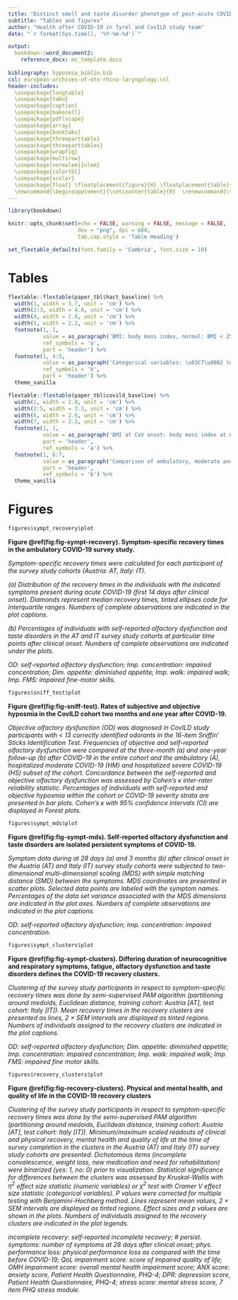 ---
title: "Distinct smell and taste disorder phenotype of post-acute COVID-19 sequelae"
subtitle: "Tables and figures"
author: "Health after COVID-19 in Tyrol and CovILD study team"
date: "`r format(Sys.time(), '%Y-%m-%d')`"

output: 
  bookdown::word_document2:   
    reference_docx: ms_template.docx
    
bibliography: hyposmia_biblio.bib
csl: european-archives-of-oto-rhino-laryngology.csl
header-includes:
  \usepackage{longtable}
  \usepackage{tabu}
  \usepackage{caption}
  \usepackage{makecell}
  \usepackage{pdflscape}
  \usepackage{array}
  \usepackage{booktabs}
  \usepackage{threeparttable}
  \usepackage{threeparttablex}
  \usepackage{wrapfig}
  \usepackage{multirow}
  \usepackage[normalem]{ulem}
  \usepackage{colortbl}
  \usepackage{xcolor}
  \usepackage{float} \floatplacement{figure}{H} \floatplacement{table}{H}
  \newcommand{\beginsupplement}{\setcounter{table}{0}  \renewcommand{\thetable}{S\arabic{table}}       \setcounter{figure}{0} \renewcommand{\thefigure}{S\arabic{figure}}}
---

```{r, setup, include = FALSE}

library(bookdown)

knitr::opts_chunk$set(echo = FALSE, warning = FALSE, message = FALSE, 
                      dev = "png", dpi = 600, 
                      tab.cap.style = 'Table Heading')

set_flextable_defaults(font.family = 'Cambria', font.size = 10)


```

\newpage

# Tables

```{r tab-hact, tab.cap = 'Baseline characteristic of the Austria (AT) and Italy (IT) survey study cohorts. Numeric variables are presented as medians with interquartile ranges (IQR) and ranges. Categorical variables are presented as percentages and counts within the complete observation set.'}

flextable::flextable(paper_tbl$hact_baseline) %>% 
  width(1, width = 3.7, unit = 'cm') %>% 
  width(2:3, width = 4.8, unit = 'cm') %>% 
  width(4, width = 2.6, unit = 'cm') %>% 
  width(5, width = 2.2, unit = 'cm') %>% 
  footnote(1, 1, 
           value = as_paragraph('BMI: body mass index, normal: BMI < 25 kg/m\u00B2, overweight: BMI 25 - 30 kg/m\u00B2, obesity: BMI > 30 kg/m\u00B2; Pre-CoV depression/anxiety: depression or anxiety before COVID-19; Freq. resp. infections: frequent (> 2 per year) respiratory infections; Freq. bact. Infections: frequent (> two per year) bacterial infections with antibiotic therapy; Pre-CoV sleep disorders: sleep disorders before COVID-19.'), 
           ref_symbols = 'a', 
           part = 'header') %>% 
  footnote(1, 4:5, 
           value = as_paragraph('Categorical variables: \u03C7\u00B2 test with Cramer V effect size statistic. Numeric variables: Mann-Whitney U test with wilcoxon r effect size statistic. P values corrected form multiple testing with Benjamini-Hochberg method.'), 
           ref_symbols = 'b', 
           part = 'header') %>% 
  theme_vanilla

```

\newpage

```{r tab-covild, tab.cap = 'Baseline characteristic of the CovILD study cohort and the study participants stratified by COVID-19 severity. Numeric variables are presented as medians with interquartile ranges (IQR) and ranges. Categorical variables are presented as percentages and counts within the complete observation set.'}

flextable::flextable(paper_tbl$covild_baseline) %>% 
  width(1, width = 2.8, unit = 'cm') %>% 
  width(2:5, width = 3.3, unit = 'cm') %>% 
  width(6, width = 2.6, unit = 'cm') %>% 
  width(7, width = 2.2, unit = 'cm') %>% 
  footnote(1, 1, 
           value = as_paragraph('BMI at CoV onset: body mass index at COVID-19 onset, normal: BMI < 25 kg/m\u00B2, overweight: BMI 25 - 30 kg/m\u00B2, obesity: BMI > 30 kg/m\u00B2.'), 
           part = 'header', 
           ref_symbols = 'a') %>% 
  footnote(1, 6:7, 
           value = as_paragraph('Comparison of ambulatory, moderate and severe COVID-19 individuals. Categorical variables: \u03C7\u00B2 test with Cramer V effect size statistic. Numeric variables: Kruskal-Wallis test with \u03B7\u00B2 effect size statistic. P values corrected form multiple testing with Benjamini-Hochberg method.'), 
           part = 'header', 
           ref_symbols = 'b') %>% 
  theme_vanilla

```

\newpage

# Figures {#sec:figures}

```{r fig-sympt-recovery, fig.width = figur::convert(figures$sympt_recovery, to = 'in')$w, fig.height = figur::convert(figures$sympt_recovery, to = 'in')$h, fig.cap = 'Symptom-specific recovery times in the ambulatory COVID-19 survey study.'}

figures$sympt_recovery$plot

```

__Figure \@ref(fig:fig-sympt-recovery). Symptom-specific recovery times in the ambulatory COVID-19 survey study.__ 

_Symptom-specific recovery times were calculated for each participant of the survey study cohorts (Austria: AT, Italy: IT)._

_(a) Distribution of the recovery times in the individuals with the indicated symptoms present during acute COVID-19 (first 14 days after clinical onset). Diamonds represent median recovery times, tinted ellipses code for interquartile ranges. Numbers of complete observations are indicated in the plot captions._

_(b) Percentages of individuals with self-reported olfactory dysfunction and taste disorders in the AT and IT survey study cohorts at particular time points after clinical onset. Numbers of complete observations are indicated under the plots._

_OD: self-reported olfactory dysfunction; Imp. concentration: impaired concentration; Dim. appetite: diminished appetite; Imp. walk: impaired walk; Imp. FMS: impaired fine-motor skills._

\newpage

```{r fig-sniff-test, fig.width = figur::convert(figures$sniff_test, to = 'in')$w, fig.height = figur::convert(figures$sniff_test, to = 'in')$h, fig.cap = 'Rates of subjective and objective hyposmia in the CovILD cohort two months and one year after COVID-19.'}

figures$sniff_test$plot

```

__Figure \@ref(fig:fig-sniff-test). Rates of subjective and objective hyposmia in the CovILD cohort two months and one year after COVID-19.__ 

_Objective olfactory dysfunction (OD) was diagnosed in CovILD study participants with < 13 correctly identified odorants in the 16-item Sniffin' Sticks Identification Test. Frequencies of objective and self-reported olfactory dysfunction were compared at the three-month (a) and one-year follow-up (b) after COVID-19 in the entire cohort and the ambulatory (A), hospitalized moderate COVID-19 (HM) and hospitalized severe COVID-19 (HS) subset of the cohort. Concordance between the self-reported and objective olfactory dysfunction was assessed by Cohen's $\kappa$ inter-rater reliability statistic. Percentages of individuals with self-reported and objective hyposmia within the cohort or COVID-19 severity strata are presented in bar plots. Cohen's $\kappa$ with 95% confidence intervals (CI) are displayed in Forest plots._

\newpage

```{r fig-sympt-mds, fig.width = figur::convert(figures$sympt_mds, to = 'in')$w, fig.height = figur::convert(figures$sympt_mds, to = 'in')$h, fig.cap = 'Self-reported olfactory dysfunction and taste disorders are isolated persistent symptoms of COVID-19.'}

figures$sympt_mds$plot

```

__Figure \@ref(fig:fig-sympt-mds). Self-reported olfactory dysfunction and taste disorders are isolated persistent symptoms of COVID-19.__ 

_Symptom data during at 28 days (a) and 3 months (b) after clinical onset in the Austria (AT) and Italy (IT) survey study cohorts were subjected to two-dimensional multi-dimensional scaling (MDS) with simple matching distance (SMD) between the symptoms. MDS coordinates are presented in scatter plots. Selected data points are labeled with the symptom names. Percentages of the data set variance associated with the MDS dimensions are indicated in the plot axes. Numbers of complete observations are indicated in the plot captions._

_OD: self-reported olfactory dysfunction; Imp. concentration: impaired concentration._

\newpage

```{r fig-sympt-clusters, fig.width = figur::convert(figures$sympt_clusters, to = 'in')$w, fig.height = figur::convert(figures$sympt_clusters, to = 'in')$h, fig.cap = 'Differing duration of neurocognitive and respiratory symptoms, fatigue, olfactory dysfunction and taste disorders defines the COVID-19 recovery clusters.'}

figures$sympt_clusters$plot

```

__Figure \@ref(fig:fig-sympt-clusters). Differing duration of neurocognitive and respiratory symptoms, fatigue, olfactory dysfunction and taste disorders defines the COVID-19 recovery clusters.__ 

_Clustering of the survey study participants in respect to symptom-specific recovery times was done by semi-supervised PAM algorithm (partitioning around medoids, Euclidean distance, training cohort: Austria [AT], test cohort: Italy [IT]). Mean recovery times in the recovery clusters are presented as lines, 2 $\times$ SEM intervals are displayed as tinted regions. Numbers of individuals assigned to the recovery clusters are indicated in the plot captions._

_OD: self-reported olfactory dysfunction; Dim. appetite: diminished appetite; Imp. concentration: impaired concentration; Imp. walk: impaired walk; Imp. FMS: impaired fine motor skills._

\newpage

```{r fig-recovery-clusters, fig.width = figur::convert(figures$recovery_clusters, to = 'in')$w, fig.height = figur::convert(figures$recovery_clusters, to = 'in')$h, fig.cap = 'Physical and mental health, and quality of life in the COVID-19 recovery clusters'}

figures$recovery_clusters$plot

```

__Figure \@ref(fig:fig-recovery-clusters). Physical and mental health, and quality of life in the COVID-19 recovery clusters__ 

_Clustering of the survey study participants in respect to symptom-specific recovery times was done by the semi-supervised PAM algorithm (partitioning around medoids, Euclidean distance, training cohort: Austria [AT], test cohort: Italy [IT]). Minimum/maximum scaled readouts of clinical and physical recovery, mental health and quality of life at the time of survey completion in the clusters in the Austria (AT) and Italy (IT) survey study cohorts are presented. Dichotomous items (incomplete convalescence, weight loss, new medication and need for rehabilitation) were binarized (yes: 1, no: 0) prior to visualization. Statistical significance for differences between the clusters was assessed by Kruskal-Wallis with $\eta^2$ effect size statistic (numeric variables) or $\chi^2$ test with Cramer V effect size statistic (categorical variables). P values were corrected for multiple testing with Benjamini-Hochberg method. Lines represent mean values, 2 $\times$ SEM intervals are displayed as tinted regions. Effect sizes and p values are shown in the plots. Numbers of individuals assigned to the recovery clusters are indicated in the plot legends._

_incomplete recovery: self-reported incomplete recovery; # persist. symptoms: number of symptoms at 28 days after clinical onset; phys. performance loss: physical performance loss as compared with the time before COVID-19; QoL impairment score: score of impaired quality of life; OMH impairment score: overall mental health impairment score; ANX score: anxiety score, Patient Health Questionnaire, PHQ-4; DPR: depression score, Patient Health Questionnaire, PHQ-4; stress score: mental stress score, 7 item PHQ stress module._
